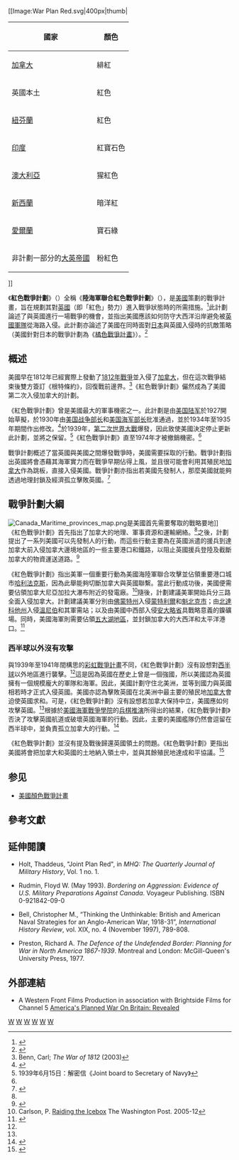 [[Image:War Plan Red.svg|400px|thumb|

{| class="wikitable"
|-
! 國家 !! 顏色
|-
| [[加拿大|加拿大]] || {{color box|#DC143C}}緋紅
|-
| 英國本土 || {{color box|#FF0000}}紅色
|-
| [[紐芬蘭|紐芬蘭]] || {{color box|#FF0000}}紅色
|-
| [[英屬印度|印度]] || {{color box|#CC0080}}紅寶石色
|-
| [[澳大利亞|澳大利亞]] || {{color box|#FF2400}}猩紅色
|-
| [[新西蘭|新西蘭]] || {{color box|#8B008B}}暗洋紅
|-
| [[愛爾蘭|愛爾蘭]] || {{color box|#50C878}}寶石綠
|-
| 非計劃一部分的[[大英帝國|大英帝國]] || {{color box|#FFC0CB}}粉紅色
|}
]]

《'''紅色戰爭計劃'''》（{{lang en|'''War Plan Red'''}}）全稱《'''陸海軍聯合紅色戰爭計劃'''》（{{lang en|'''Joint Army and Navy Basic War Plan Red'''}}），是[[美國|美國]]策劃的戰爭計畫，旨在規劃其對[[英國|英國]]（即「紅色」勢力）進入戰爭狀態時的所需措施。<ref name="CENTER OF MILITARY HISTORY">{{Cite book
| publisher = CENTER OF MILITARY HISTORY DEPARTMENT OF THE ARMY
| last = Roberts
| first = Ken
| title = Command Decisions
| accessdate = 2011-07-19
| url = http://www.history.army.mil/books/70-7_0.htm
| archive-date = 2007-12-30
| archive-url = https://web.archive.org/web/20071230145455/http://www.history.army.mil/books/70-7_0.htm
| dead-url = no
}}</ref>此計劃論述了與英國進行一場戰爭的機會，並指出美國應該如何防守大西洋沿岸避免被[[英國軍隊|英國軍隊]]從海路入侵。此計劃亦論述了美國在同時面對[[日本|日本]]與英國入侵時的抗敵策略（美國針對日本的戰爭計劃為《[[橘色戰爭計畫|橘色戰爭計畫]]》）。<ref>{{cite book|last=Miller|first=Edward S.|title=War Plan Orange: The U.S. Strategy to Defeat Japan, 1897–1945|publisher=Annapolis, MD: [[United_States_Naval_Institute_Press|United States Naval Institute Press]]|year=2007|isbn=1-59114-500-7}}</ref>

==概述==
美國早在1812年已經實際上發動了[[1812年戰爭|1812年戰爭]]並入侵了[[加拿大|加拿大]]，但在這次戰爭結束後雙方簽訂《根特條約》，回復戰前邊界。<ref>Benn, Carl; ''The War of 1812'' (2003) </ref>《紅色戰爭計劃》儼然成為了美國第二次入侵加拿大的計劃。

《紅色戰爭計劃》曾是美國最大的軍事機密之一。此計劃是由[[美国陆军|美国陆军]]於1927開始草擬，於1930年由[[美国战争部长|美国战争部长]]和[[美国海军部长|美国海军部长]]批准通過，並於1934年至1935年期間作出修改。<ref name="How America">{{cite web|url=http://www.dailymail.co.uk/news/article-2039453/How-America-planned-destroy-BRITAIN-1930-bombing-raids-chemical-weapons.html|title=War on the 'Red Empire': How America planned for an attack on BRITAIN in 1930 with bombing raids and chemical weapons|publisher=DailyMail|author=DAVID GERRIE|date=2011-09-21|accessdate=2013-04-12}}</ref>於1939年，[[第二次世界大戰|第二次世界大戰]]爆發，因此致使美國決定停止更新此計劃，並將之保留。<ref>1939年6月15日：解密信《Joint board to Secretary of Navy》</ref>《紅色戰爭計劃》直至1974年才被撤銷機密。<ref name="mental_floss"/>

戰爭計劃概述了當英國與美國之間爆發戰爭時，美國需要採取的行動。戰爭計劃指出英國將會憑藉其海軍實力而在戰爭早期佔得上風，並且很可能會利用其殖民地[[加拿大|加拿大]]作為跳板，直接入侵美國。戰爭計劃亦指出若美國先發制人，那麼美國就能夠透過地理封鎖及經濟孤立擊敗英國。<ref>{{Cite conference
 |publisher   = Joint Board, 325. Serial 274.
 |title       = Joint Estimate of the Situation - Red and Tentative Plan - Red
 |series      = Security Classified Correspodence of the Joint Army-Navy Board, compiled 1918 - 03/1942, documenting the period 1910 - 03/1942
 |accessdate  = 2011-12-03
 |url         = http://strategytheory.org/military/us/joint_board/Estimate%20of%20the%20Situation%20-%20Red%20and%20Tentative%20Joint%20Basic%20Plan%20-%20Red.pdf
 |deadurl     = yes
 |archiveurl  = https://web.archive.org/web/20120425231653/http://strategytheory.org/military/us/joint_board/Estimate%20of%20the%20Situation%20-%20Red%20and%20Tentative%20Joint%20Basic%20Plan%20-%20Red.pdf
 |archivedate = 2012-04-25
}}</ref>

==戰爭計劃大綱==
[[Image:Canada_Maritime_provinces_map.png|thumb]]是美國首先需要奪取的戰略要地]]
《紅色戰爭計劃》首先指出了加拿大的地理、軍事資源和運輸網絡。<ref name="plan"/>之後，計劃提出了一系列美國可以先發制人的行動，而這些行動主要為在英國派遣的援兵到達加拿大前入侵加拿大邊境地區的一些主要港口和鐵路，以阻止英國援兵登陸及截斷加拿大的物資運送道路。<ref name="mental_floss">{{cite web|url=http://mentalfloss.com/article/12366/1927-us-plan-invade-canada|title=The 1927 U.S. Plan to Invade Canada|publisher=mental_floss|author=Dan Lewis|date=2012-08-26|accessdate=2013-04-12}}</ref>

《紅色戰爭計劃》指出美軍一個重要行動為美國海陸軍聯合攻擊並佔領重要港口城市[[哈利法克斯|哈利法克斯]]，因為此舉能夠切斷加拿大與英國聯繫。當此行動成功後，美國便需要佔領加拿大尼亞加拉大瀑布附近的發電廠。<ref>Carlson, P. [http://www.washingtonpost.com/wp-dyn/content/article/2005/12/29/AR2005122901412.html Raiding the Icebox] The Washington Post. 2005-12</ref>隨後，計劃建議美軍開始兵分三路全面入侵加拿大。計劃建議美軍分別由[[佛蒙特州|佛蒙特州]]入侵[[蒙特利爾|蒙特利爾]]和[[魁北克市|魁北克市]]；由[[北達科他州|北達科他州]]入侵[[溫尼伯|溫尼伯]]和其軍需站；以及由美國中西部入侵[[安大略省|安大略省]]具戰略意義的鎳礦場。同時，美國海軍則需要佔領[[五大湖地區|五大湖地區]]，並封鎖加拿大的大西洋和太平洋港口。<ref name="plan">{{cite web|url=http://www.glasnost.de/hist/usa/1935invasion.html|title=A 1935 US Plan for Invasion of Canada|publisher=Glasnost|author=F.W. Rudmin|date=1995-02-01|accessdate=2013-04-12|archive-url=https://web.archive.org/web/20130627214711/http://www.glasnost.de/hist/usa/1935invasion.html|archive-date=2013-06-27|dead-url=yes}}</ref>

===西半球以外沒有攻擊===
與1939年至1941年間構思的[[彩虹戰爭計畫|彩虹戰爭計畫]]不同，《紅色戰爭計劃》沒有設想對[[西半球|西半球]]以外地區進行襲擊。<ref name="plan"/>這是因為英國在歷史上曾是一個強國，所以美國認為英國擁有一個規模龐大的軍隊和海軍。因此，美國計劃守住北美洲，並等到國力與英國相若時才正式入侵英國。美國亦認為擊敗英國在北美洲中最主要的殖民地[[加拿大|加拿大]]會迫使英國求和。可是，《紅色戰爭計劃》沒有設想若加拿大保持中立，美國應如何攻擊英國。<ref name="bell199711"/>根據於[[美國海軍戰爭學院|美國海軍戰爭學院]]的[[兵棋推演|兵棋推演]]所得出的結果，《紅色戰爭計劃》否決了攻擊英國航道或破壞英國海軍的行動。因此，主要的美國艦隊仍然會逗留在西半球中，並負責孤立加拿大的行動。<ref name="bell199711">{{cite journal | url=http://www.jstor.org/stable/40108144 | title=Thinking the Unthinkable: British and American Naval Strategies for an Anglo-American War, 1918-1931 | author=Bell, Christopher M. | journal=The International History Review | volume=19 | issue=4 | pages=789–808|date=November 1997}}</ref>

《紅色戰爭計劃》並沒有提及戰後歸還英國領土的問題。《紅色戰爭計劃》更指出美國將會把加拿大和英國的土地納入領土中，並與其餘殖民地達成和平協議。<ref>{{cite web|url=http://www.washingtonpost.com/wp-dyn/content/article/2005/12/29/AR2005122901412.html|title=Raiding the Icebox|publisher=The Washington Post|author=Peter Carlson|date=2005-12-30|accessdate=2013-04-12}}</ref>

==参见==
* [[美國顏色戰爭計畫|美國顏色戰爭計畫]]

==參考文獻==
{{wikisource}}
{{reflist|2}}

==延伸閱讀==
*Holt, Thaddeus, "Joint Plan Red", in ''MHQ: The Quarterly Journal of Military History'', Vol. 1 no. 1. 

*Rudmin, Floyd W. (May 1993). ''Bordering on Aggression: Evidence of U.S. Military Preparations Against Canada''. Voyageur Publishing. ISBN 0-921842-09-0

*Bell, Christopher M., “Thinking the Unthinkable: British and American Naval Strategies for an Anglo-American War, 1918-31”, ''International History Review'', vol. XIX, no. 4 (November 1997), 789-808.

*Preston, Richard A. ''The Defence of the Undefended Border: Planning for War in North America 1867-1939''. Montreal and London: McGill-Queen's University Press, 1977.

==外部連結==
*A Western Front Films Production in association with Brightside Films for Channel 5 [http://www.channel5.com/shows/revealed/episodes/americas-planned-war-on-britain-revealed America's Planned War On Britain: Revealed]

[[Category:美加軍事關係|W]]
[[Category:美國外交史|W]]
[[Category:英美軍事關係|W]]
[[Category:軍事學說|W]]
[[Category:美國海軍|W]]
[[Category:美國陸軍|W]]